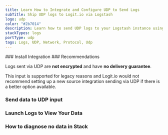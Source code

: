 ```yaml
---
title: Learn How to Integrate and Configure UDP to Send Logs
subTitle: Ship UDP logs to Logit.io via Logstash
logo: udp
color: "#2b7014"
description: Learn how to send UDP logs to your Logstash instance using our configuration examples - Ship over 100 log data types easily with Logit.io
stackTypes: logs
portType: udp
tags: Logs, UDP, Network, Protocol, Udp
---
```


<Steps>
  ### Install Integration
  <InstallIntegration/>
  ### Recommendations

  Logs sent via UDP are **not encrypted** and have **no delivery guarantee**.

  This input is supported for legacy reasons and Logit.io would not recommend setting up a new source integration sending via UDP if there is a better option available.

  ### Send data to UDP input

  <SendDataToUDP />

  ### Launch Logs to View Your Data

  <LaunchVisualizer type="logs" />

  ### How to diagnose no data in Stack

  <DiagnoseNoData />

</Steps>

